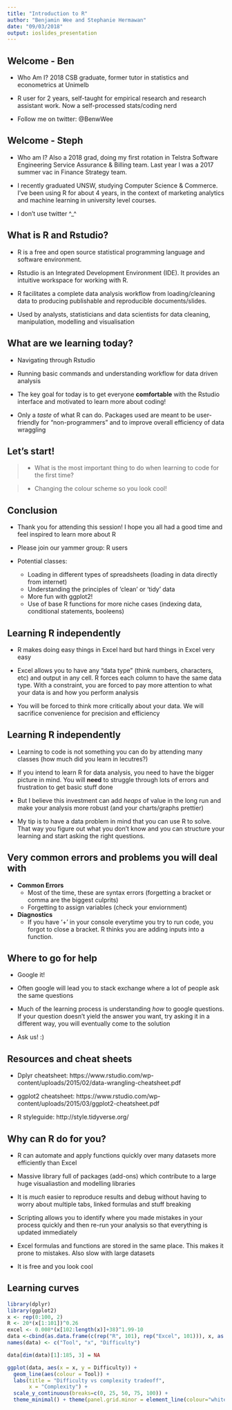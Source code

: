 ```yaml
---
title: "Introduction to R"
author: "Benjamin Wee and Stephanie Hermawan"
date: "09/03/2018"
output: ioslides_presentation
---
```


## Welcome - Ben

- Who Am I? 2018 CSB graduate, former tutor in statistics and econometrics at Unimelb

- R user for 2 years, self-taught for empirical research and research assistant work. Now a self-processed stats/coding nerd

- Follow me on twitter: @BenwWee

## Welcome - Steph

- Who am I? Also a 2018 grad, doing my first rotation in Telstra Software Engineering Service Assurance & Billing team. Last year I was a 2017 summer vac in Finance Strategy team. 

- I recently graduated UNSW, studying Computer Science & Commerce. I've been using R for about 4 years, in the context of marketing analytics and machine learning in university level courses.

- I don't use twitter ^_^

## What is R and Rstudio?

- R is a free and open source statistical programming language and software environment. 

- Rstudio is an Integrated Development Environment (IDE). It provides an intuitive workspace for working with R.

- R facilitates a complete data analysis workflow from loading/cleaning data to producing publishable and reproducible documents/slides.

- Used by analysts, statisticians and data scientists for data cleaning, manipulation, modelling and visualisation

## What are we learning today?

- Navigating through Rstudio

- Running basic commands and understanding workflow for data driven analysis

- The key goal for today is to get everyone **comfortable** with the Rstudio interface and motivated to learn more about coding! 

- Only a *taste* of what R can do. Packages used are meant to be user-friendly for "non-programmers" and to improve overall efficiency of data wraggling

## Let's start!

>- What is the most important thing to do when learning to code for the first time?

>- Changing the colour scheme so you look cool!

## Conclusion

- Thank you for attending this session! I hope you all had a good time and feel inspired to learn more about R

- Please join our yammer group: R users

* Potential classes:
    - Loading in different types of spreadsheets (loading in data directly from internet)
    - Understanding the principles of 'clean' or 'tidy' data
    - More fun with ggplot2!
    - Use of base R functions for more niche cases (indexing data, conditional statements, booleens)
    

## Learning R independently

- R makes doing easy things in Excel hard but hard things in Excel very easy 

- Excel allows you to have any "data type" (think numbers, characters, etc) and output in any cell. R forces each column to have the same data type. With a constraint, you are forced to pay more attention to what your data is and how you perform analysis

- You will be forced to think more critically about your data. We will sacrifice convenience for precision and efficiency
  
## Learning R independently

- Learning to code is not something you can do by attending many classes (how much did you learn in lecutres?)

- If you intend to learn R for data analysis, you need to have the bigger picture in mind. You will **need** to struggle through lots of errors and frustration to get basic stuff done

- But I believe this investment can add *heaps* of value in the long run and make your analysis more robust (and your charts/graphs prettier)

- My tip is to have a data problem in mind that you can use R to solve. That way you figure out what you don't know and you can structure your learning and start asking the right questions. 

## Very common errors and problems you will deal with

* **Common Errors**
    + Most of the time, these are syntax errors (forgetting a bracket or comma are the biggest culprits)
    + Forgetting to assign variables (check your enviornment)

* **Diagnostics**
    + If you have '+' in your console everytime you try to run code, you forgot to close a bracket. R thinks you are adding inputs into a function.

## Where to go for help
- Google it! 

- Often google will lead you to stack exchange where a lot of people ask the same questions

- Much of the learning process is understanding *how* to google questions. If your question doesn't yield the answer you want, try asking it in a different way, you will eventually come to the solution

- Ask us! :)

## Resources and cheat sheets
- Dplyr cheatsheet: https://www.rstudio.com/wp-content/uploads/2015/02/data-wrangling-cheatsheet.pdf

- ggplot2 cheatsheet: https://www.rstudio.com/wp-content/uploads/2015/03/ggplot2-cheatsheet.pdf

- R styleguide: http://style.tidyverse.org/

## Why can R do for you?

- R can automate and apply functions quickly over many datasets more efficiently than Excel

- Massive library full of packages (add-ons) which contribute to a large huge visualiastion and modelling libraries

- It is *much* easier to reproduce results and debug without having to worry about multiple tabs, linked formulas and stuff breaking

- Scripting allows you to identify where you made mistakes in your process quickly and then re-run your analysis so that everything is updated immediately

- Excel formulas and functions are stored in the same place. This makes it prone to mistakes. Also slow with large datasets

- It is free and you look cool

## Learning curves

```r
library(dplyr)
library(ggplot2)
x <- rep(0:100, 2)
R <- 20*(x[1:101])^0.26
excel <- 0.008*(x[102:length(x)]+38)^1.99-10
data <-cbind(as.data.frame(c(rep("R", 101), rep("Excel", 101))), x, as.data.frame(c(R,excel)))
names(data) <- c("Tool", "x", "Difficulty")

data[dim(data)[1]:185, 3] = NA

ggplot(data, aes(x = x, y = Difficulty)) +
  geom_line(aes(colour = Tool)) +
  labs(title = "Difficulty vs complexity tradeoff",
       x = "Complexity") +
  scale_y_continuous(breaks=c(0, 25, 50, 75, 100)) +
  theme_minimal() + theme(panel.grid.minor = element_line(colour="white"))

```

